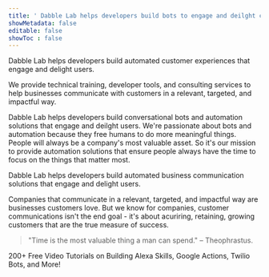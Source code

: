 ```yaml
---
title: ' Dabble Lab helps developers build bots to engage and deilght customers.'
showMetadata: false
editable: false
showToc : false
---
```


Dabble Lab helps developers build automated customer experiences that engage and delight users. 

We provide technical training, developer tools, and consulting services to help businesses communicate with customers in a relevant, targeted, and impactful way.





Dabble Lab helps developers build conversational bots and automation solutions that engage and deilght users. We're passionate about bots and automation because they free humans to do more meaningful things. People will always be a company's most valuable asset. So it's our mission to provide automation solutions that ensure people always have the time to focus on the things that matter most.



Dabble Lab helps developers build automated business communication solutions that engage and delight users. 

Companies that communicate in a relevant, targeted, and impactful way are businesses customers love. But we know for companies, customer communications isn't the end goal - it's about acuriring, retaining, growing customers that are the true measure of success.




> "Time is the most valuable thing a man can spend." – Theophrastus.

200+ Free Video Tutorials on Building Alexa Skills, Google Actions, Twilio Bots, and More!
